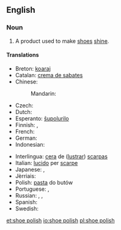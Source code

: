 ==English==

===Noun===
{{en-noun|sg=[[shoe]] [[polish]]|es}}

# A product used to make [[shoe]]s [[shine]].

====Translations====
{{trans-top|product used to make shoes shine}}
* Breton: [[koaraj]] {{m}}
* Catalan: [[crema de sabates]] {{f}}
* Chinese:
*: Mandarin: {{t|zh|鞋油|tr=xiéyóu|sc=Hani}}
* Czech: {{t|cs|krém na boty|m}}
* Dutch: {{t-|nl|schoensmeer|n}}
* Esperanto: [[ŝupolurilo]]
* Finnish: {{t|fi|kengänkiillote}}, {{t|fi|kengänkiilloke}}
* French: {{t+|fr|cirage|m}}
* German: {{t-|de|Schuhcreme|f}}
* Indonesian: {{t|id|semir sepatu}}
{{trans-mid}}
* Interlingua: [[cera]] de ([[lustrar]]) [[scarpa]]s
* Italian: [[lucido]] per [[scarpe]]
* Japanese: {{t|ja|靴墨|tr=くつずみ, kutsuzumi|sc=Jpan}}, {{t|ja|靴クリーム|tr=kutsu kurīmu|sc=Jpan}}
* Jèrriais: {{tø|roa-jer|bliatchîn|m}}
* Polish: [[pasta#Polish|pasta]] do butów {{f}}
* Portuguese: {{t|pt|graxa|f}}, {{t|pt|graxa de sapato|f}}
* Russian: {{t-|ru|крем для обуви|m|tr=krem dlja óbuvi}}, {{qualifier|blacking}} {{t+|ru|вакса|f|tr=váksa}}, {{qualifier|blacking}} {{t|ru|гуталин|m|tr=gutalín|sc=Cyrl}}
* Spanish: {{t+|es|betún|m}}
* Swedish: {{t|sv|skokräm|c}}
{{trans-bottom}}

[[et:shoe polish]]
[[io:shoe polish]]
[[pl:shoe polish]]